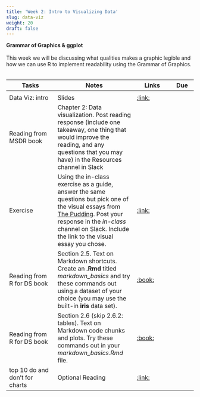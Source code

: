 ```yaml
---
title: 'Week 2: Intro to Visualizing Data'
slug: data-viz
weight: 20
draft: false
---
```



**Grammar of Graphics & ggplot**\
\
This week we will be discussing what qualities makes a graphic legible and how we can use R to implement readability using the Grammar of Graphics.\
\

| Tasks | Notes | Links | Due |
| -------- | ------------- | ------ | ---- |
| | | | |
| Data Viz: intro | Slides | [:link:](/slides/data-viz-intro.html) | |
| Reading from MSDR book | Chapter 2: Data visualization. Post reading response (include one takeaway, one thing that would improve the reading, and any questions that you may have) in the Resources channel in Slack | | |
| Exercise | Using the in-class exercise as a guide, answer the same questions but pick one of the visual essays from [The Pudding](https://pudding.cool/). Post your response in the *in-class* channel on Slack. Include the link to the visual essay you chose. |[:link:](http://mdsr-book.github.io/exercises.html#exercise_23) | |
|Reading from R for DS book | Section 2.5. Text on Markdown shortcuts. Create an **.Rmd** titled *markdown_basics* and try these commands out using a dataset of your choice (you may use the built-in **iris** data set). |[:book:](https://bookdown.org/yihui/rmarkdown/markdown-syntax.html) | |
|Reading from R for DS book | Section 2.6 (skip 2.6.2: tables). Text on Markdown code chunks and plots. Try these commands out in your *markdown_basics.Rmd* file. |[:book:](https://bookdown.org/yihui/rmarkdown/r-code.html) | |
|top 10 do and don't for charts | Optional Reading |[:link:](https://guides.lib.uci.edu/datavis/do) | |

